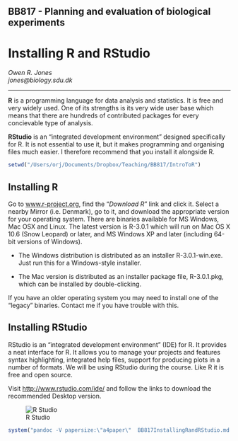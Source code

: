 BB817 - Planning and evaluation of biological experiments
-------------------------
  
  
Installing R and RStudio
========================================================
  
  *Owen R. Jones*  
  _jones@biology.sdu.dk_

------
  
  
**R** is a programming language for data analysis and statistics. It is free and very widely used. One of its strengths is its very wide user base which means that there are hundreds of contributed packages for every concievable type of analysis. 

**RStudio** is an "integrated development environment" designed specifically for R. It is not essential to use it, but it makes programming and organising files much easier. I therefore recommend that you install it alongside R.

```r
setwd("/Users/orj/Documents/Dropbox/Teaching/BB817/IntroToR")
```

Installing R
-------------------------
  
  Go to [www.r-project.org](http://www.r-project.org), find the "*Download R*" link and click it. Select a nearby Mirror (i.e. Denmark), go to it, and download the appropriate version for your operating system. There are binaries available for MS Windows, Mac OSX and Linux. The latest version is R-3.0.1 which will run on Mac OS X 10.6 (Snow Leopard) or later, and MS Windows XP and later (including 64-bit versions of Windows).

* The Windows distribution is distributed as an installer R-3.0.1-win.exe.  Just
run this for a Windows-style installer.

* The Mac version is distributed as an installer package file, R-3.0.1.pkg, which can be installed by double-clicking.

If you have an older operating system you may need to install one of the "legacy" binaries. Contact me if you have trouble with this.

Installing RStudio
-------------------------
  
  
  RStudio is an "integrated development environment" (IDE) for R. It provides a neat interface for R. It allows you to manage your projects and features syntax highlighting, integrated help files, support for producing plots in a number of formats. We will be using RStudio during the course. Like R it is free and open source.

Visit [http://www.rstudio.com/ide/](http://www.rstudio.com/ide/) and follow the links to download the recommended Desktop version.


![R Studio](figure/rstudioSmall.png)


```r
system("pandoc -V papersize:\"a4paper\"  BB817InstallingRandRStudio.md -o pdf/BB817InstallingRandRStudio.pdf")
```

